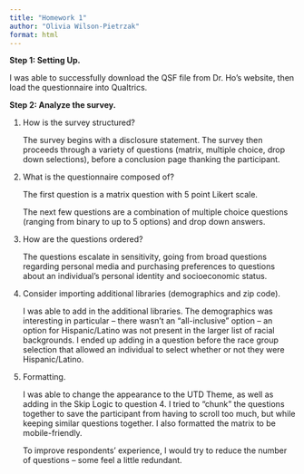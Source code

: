 ---
title: "Homework 1"
author: "Olivia Wilson-Pietrzak"
format: html
---

**Step 1: Setting Up.**

I was able to successfully download the QSF file from Dr. Ho's website, then load the questionnaire into Qualtrics.

**Step 2: Analyze the survey.**

1.  How is the survey structured?

    The survey begins with a disclosure statement. The survey then proceeds through a variety of questions (matrix, multiple choice, drop down selections), before a conclusion page thanking the participant.

2.  What is the questionnaire composed of?

    The first question is a matrix question with 5 point Likert scale.

    The next few questions are a combination of multiple choice questions (ranging from binary to up to 5 options) and drop down answers.

3.  How are the questions ordered?

    The questions escalate in sensitivity, going from broad questions regarding personal media and purchasing preferences to questions about an individual's personal identity and socioeconomic status.

4.  Consider importing additional libraries (demographics and zip code).

    I was able to add in the additional libraries. The demographics was interesting in particular -- there wasn't an "all-inclusive" option -- an option for Hispanic/Latino was not present in the larger list of racial backgrounds. I ended up adding in a question before the race group selection that allowed an individual to select whether or not they were Hispanic/Latino.

5.  Formatting.

    I was able to change the appearance to the UTD Theme, as well as adding in the Skip Logic to question 4. I tried to "chunk" the questions together to save the participant from having to scroll too much, but while keeping similar questions together. I also formatted the matrix to be mobile-friendly.

    To improve respondents' experience, I would try to reduce the number of questions -- some feel a little redundant.

